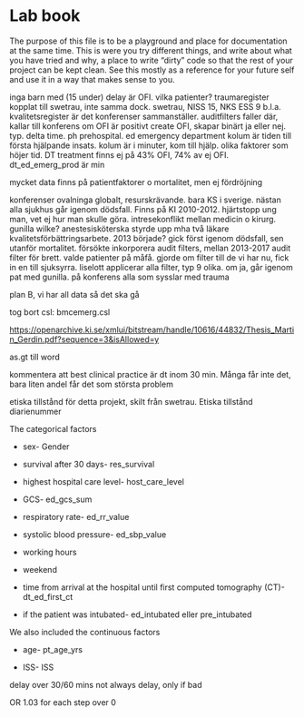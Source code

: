 # Lab book

The purpose of this file is to be a playground and place for
documentation at the same time. This is were you try different things,
and write about what you have tried and why, a place to write "dirty"
code so that the rest of your project can be kept clean. See this mostly
as a reference for your future self and use it in a way that makes sense
to you.

inga barn med (15 under) delay är OFI. vilka patienter? traumaregister
kopplat till swetrau, inte samma dock. swetrau, NISS 15, NKS ESS 9
b.l.a. kvalitetsregister är det konferenser sammanställer. auditfilters
faller där, kallar till konferens om OFI är positivt create OFI, skapar
binärt ja eller nej. typ. delta time. ph prehospital. ed emergency
department kolum är tiden till första hjälpande insats. kolum är i
minuter, kom till hjälp. olika faktorer som höjer tid. DT treatment
finns ej på 43% OFI, 74% av ej OFI. dt_ed_emerg_prod är min

mycket data finns på patientfaktorer o mortalitet, men ej fördröjning

konferenser ovalninga globalt, resurskrävande. bara KS i sverige. nästan
alla sjukhus går igenom dödsfall. Finns på KI 2010-2012. hjärtstopp ung
man, vet ej hur man skulle göra. intresekonflikt mellan medicin o
kirurg. gunilla wilke? anestesisköterska styrde upp mha två läkare
kvalitetsförbättringsarbete. 2013 började? gick först igenom dödsfall,
sen utanför mortalitet. försökte inkorporera audit filters, mellan
2013-2017 audit filter för brett. valde patienter på måfå. gjorde om
filter till de vi har nu, fick in en till sjuksyrra. liselott applicerar
alla filter, typ 9 olika. om ja, går igenom pat med gunilla. på
konferens alla som sysslar med trauma

plan B, vi har all data så det ska gå

tog bort csl: bmcemerg.csl

<https://openarchive.ki.se/xmlui/bitstream/handle/10616/44832/Thesis_Martin_Gerdin.pdf?sequence=3&isAllowed=y>

as.gt till word

kommentera att best clinical practice är dt inom 30 min. Många får inte
det, bara liten andel får det som största problem

etiska tillstånd för detta projekt, skilt från swetrau. Etiska tillstånd
diarienummer

The categorical factors

-   sex- Gender

-   survival after 30 days- res_survival

-   highest hospital care level- host_care_level

-   GCS- ed_gcs_sum

-   respiratory rate- ed_rr_value

-   systolic blood pressure- ed_sbp_value

-   working hours

-   weekend

-   time from arrival at the hospital until first computed tomography
    (CT)- dt_ed_first_ct

-   if the patient was intubated- ed_intubated eller pre_intubated

We also included the continuous factors

-   age- pt_age_yrs

-   ISS- ISS

delay over 30/60 mins not always delay, only if bad

OR 1.03 for each step over 0
